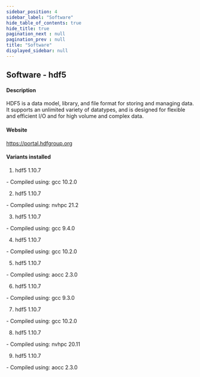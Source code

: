 ```yaml
---
sidebar_position: 4
sidebar_label: "Software"
hide_table_of_contents: true
hide_title: true
pagination_next : null
pagination_prev : null
title: "Software"
displayed_sidebar: null
---
```


## Software - hdf5


#### Description
HDF5 is a data model, library, and file format for storing and managing data. It supports an unlimited variety of datatypes, and is designed for flexible and efficient I/O and for high volume and complex data.

#### Website
https://portal.hdfgroup.org

#### Variants installed
1. hdf5 1.10.7
<div class="ul-circle">
    - Compiled using: gcc 10.2.0
</div>

2. hdf5 1.10.7
<div class="ul-circle">
    - Compiled using: nvhpc 21.2
</div>

3. hdf5 1.10.7
<div class="ul-circle">
    - Compiled using: gcc 9.4.0
</div>

4. hdf5 1.10.7
<div class="ul-circle">
    - Compiled using: gcc 10.2.0
</div>

5. hdf5 1.10.7
<div class="ul-circle">
    - Compiled using: aocc 2.3.0
</div>

6. hdf5 1.10.7
<div class="ul-circle">
    - Compiled using: gcc 9.3.0
</div>

7. hdf5 1.10.7
<div class="ul-circle">
    - Compiled using: gcc 10.2.0
</div>

8. hdf5 1.10.7
<div class="ul-circle">
    - Compiled using: nvhpc 20.11
</div>

9. hdf5 1.10.7
<div class="ul-circle">
    - Compiled using: aocc 2.3.0
</div>


